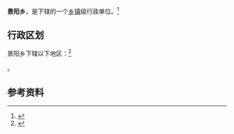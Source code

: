 {{中国乡级行政区|42/03/22/203/000}}

'''景阳乡'''，是{{PRC admin/fullname|42/03/22/203/000|3}}下辖的一个[[乡镇|乡镇]]级行政单位。<ref>{{PRC admin/ref sgc|{{PRC admin/parent|42/03/22/203/000}}}}</ref>

== 行政区划 ==

景阳乡下辖以下地区：<ref>{{PRC admin/ref sgc|42/03/22/203/000}}</ref>

{{PRC admin/children|42/03/22/203/000}}。

== 参考资料 ==

{{reflist}}

{{行政区划小作品}}
{{PRC admin/navcat|42/03/22/203/000}}